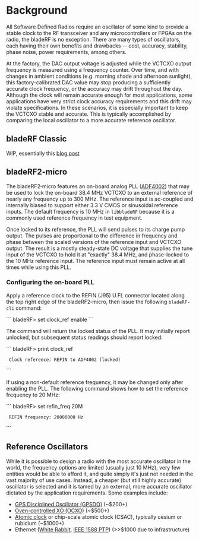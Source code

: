 = Background =

All Software Defined Radios require an oscillator of some kind to provide a stable clock to the RF transceiver and any microcontrollers or FPGAs on the radio, the bladeRF is no exception. There are many types of oscillators, each having their own benefits and drawbacks -- cost, accuracy, stability, phase noise, power requirements, among others.

At the factory, the DAC output voltage is adjusted while the VCTCXO output frequency is measured using a frequency counter. Over time, and with changes in ambient conditions (e.g. morning shade and afternoon sunlight), this factory-calibrated DAC value may stop producing a sufficiently accurate clock frequency, or the accuracy may drift throughout the day. Although the clock will remain accurate enough for most applications, some applications have very strict clock accuracy requirements and this drift may violate specifications. In these scenarios, it is especially important to keep the VCTCXO stable and accurate. This is typically accomplished by comparing the local oscillator to a more accurate reference oscillator.

== bladeRF Classic ==

WIP, essentially this [https://www.nuand.com/2016-01-rc1-release/ blog post]

== bladeRF2&#8209;micro ==

The bladeRF2&#8209;micro features an on-board analog PLL ([http://www.analog.com/en/adf4002 ADF4002]) that may be used to lock the on-board 38.4&nbsp;MHz VCTCXO to an external reference of nearly any frequency up to 300&nbsp;MHz. The reference input is ac-coupled and internally biased to support either 3.3&nbsp;V CMOS or sinusoidal reference inputs. The default frequency is 10&nbsp;MHz in <code>libbladeRF</code> because it is a commonly used reference frequency in test equipment.

Once locked to its reference, the PLL will send pulses to its charge pump output. The pulses are proportional to the difference in frequency and phase between the scaled versions of the reference input and VCTCXO output. The result is a mostly steady-state DC voltage that supplies the tune input of the VCTCXO to hold it at "exactly" 38.4&nbsp;MHz, and phase-locked to the 10&nbsp;MHz reference input. The reference input must remain active at all times while using this PLL.

=== Configuring the on-board PLL ===

Apply a reference clock to the REFIN (J95) U.FL connector located along the top right edge of the bladeRF2&#8209;micro, then issue the following <code>bladeRF-cli</code> command:

```
bladeRF> set clock_ref enable
```

The command will return the locked status of the PLL. It may initially report unlocked, but subsequent status readings should report locked:

```
bladeRF> print clock_ref

  Clock reference: REFIN to ADF4002 (locked)
```

If using a non-default reference frequency, it may be changed only after enabling the PLL. The following command shows how to set the reference frequency to 20&nbsp;MHz:

```
bladeRF> set refin_freq 20M

  REFIN frequency: 20000000 Hz
```

== Reference Oscillators ==

While it is possible to design a radio with the most accurate oscillator in the world, the frequency options are limited (usually just 10&nbsp;MHz), very few entities would be able to afford it, and quite simply it's just not needed in the vast majority of use cases. Instead, a cheaper (but still highly accurate) oscillator is selected and it is tamed by an external, more accurate oscillator dictated by the application requirements. Some examples include:

* [https://en.wikipedia.org/wiki/GPS_disciplined_oscillator GPS Disciplined Oscillator (GPSDO)] (~$200+)
* [https://en.wikipedia.org/wiki/Crystal_oven Oven-controlled XO (OCXO)] (~$500+)
* [https://en.wikipedia.org/wiki/Atomic_clock Atomic clock] or chip-scale atomic clock (CSAC), typically cesium or rubidium (~$1000+)
* Ethernet ([https://www.ohwr.org/projects/white-rabbit White Rabbit], [https://en.wikipedia.org/wiki/Precision_Time_Protocol IEEE 1588 PTP]) (>>$1000 due to infrastructure)